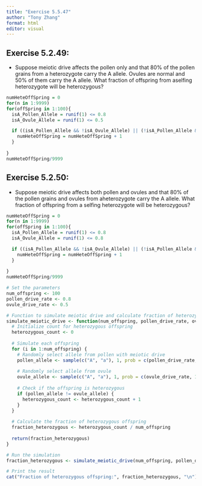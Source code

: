 ```yaml
---
title: "Exercise 5.5.47"
author: "Tony Zhang"
format: html
editor: visual
---
```


## Exercise 5.2.49:

-   Suppose meiotic drive affects the pollen only and that 80% of the pollen grains from a heterozygote carry the A allele. Ovules are normal and 50% of them carry the A allele. What fraction of offspring from aselfing heterozygote will be heterozygous?

```r

numHeteOffSpring = 0
for(n in 1:9999)
for(offSpring in 1:100){
  isA_Pollen_Allele = runif(1) <= 0.8
  isA_Ovule_Allele = runif(1) <= 0.5

  if ((isA_Pollen_Allele && !isA_Ovule_Allele) || (!isA_Pollen_Allele && isA_Ovule_Allele)){
    numHeteOffSpring = numHeteOffSpring + 1
  }
  
}
numHeteOffSpring/9999

```

## Exercise 5.2.50:

-   Suppose meiotic drive affects both pollen and ovules and that 80% of the pollen grains and ovules from aheterozygote carry the A allele. What fraction of offspring from a selfing heterozygote will be heterozygous?

```r
numHeteOffSpring = 0
for(n in 1:9999)
for(offSpring in 1:100){
  isA_Pollen_Allele = runif(1) <= 0.8
  isA_Ovule_Allele = runif(1) <= 0.8

  if ((isA_Pollen_Allele && !isA_Ovule_Allele) || (!isA_Pollen_Allele && isA_Ovule_Allele)){
    numHeteOffSpring = numHeteOffSpring + 1
  }
  
}
numHeteOffSpring/9999

```

```r
# Set the parameters
num_offspring <- 100
pollen_drive_rate <- 0.8
ovule_drive_rate <- 0.5

# Function to simulate meiotic drive and calculate fraction of heterozygous offspring
simulate_meiotic_drive <- function(num_offspring, pollen_drive_rate, ovule_drive_rate) {
  # Initialize count for heterozygous offspring
  heterozygous_count <- 0
  
  # Simulate each offspring
  for (i in 1:num_offspring) {
    # Randomly select allele from pollen with meiotic drive
    pollen_allele <- sample(c("A", "a"), 1, prob = c(pollen_drive_rate, 1 - pollen_drive_rate), replace = TRUE)
    
    # Randomly select allele from ovule
    ovule_allele <- sample(c("A", "a"), 1, prob = c(ovule_drive_rate, 1 - ovule_drive_rate), replace = TRUE)
    
    # Check if the offspring is heterozygous
    if (pollen_allele != ovule_allele) {
      heterozygous_count <- heterozygous_count + 1
    }
  }
  
  # Calculate the fraction of heterozygous offspring
  fraction_heterozygous <- heterozygous_count / num_offspring
  
  return(fraction_heterozygous)
}

# Run the simulation
fraction_heterozygous <- simulate_meiotic_drive(num_offspring, pollen_drive_rate, ovule_drive_rate)

# Print the result
cat("Fraction of heterozygous offspring:", fraction_heterozygous, "\n")

```
